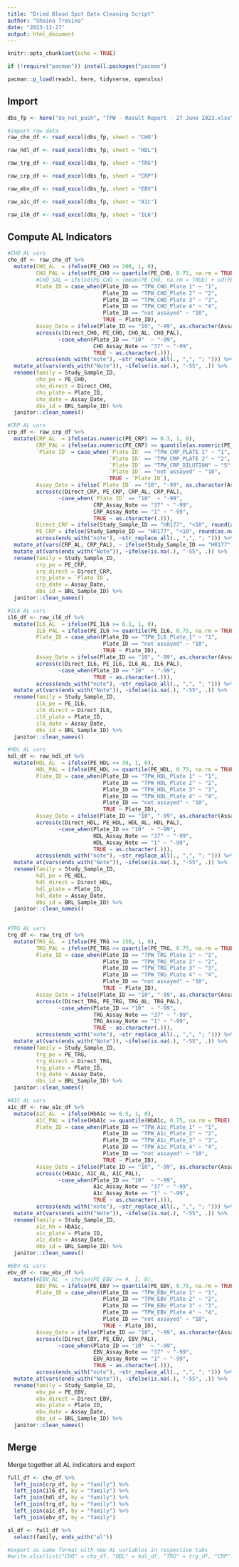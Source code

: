 ```yaml
---
title: "Dried Blood Spot Data Cleaning Script"
author: "Shaina Trevino"
date: "2023-11-27"
output: html_document
---
```


```r
knitr::opts_chunk$set(echo = TRUE)

if (!require("pacman")) install.packages("pacman")

pacman::p_load(readxl, here, tidyverse, openxlsx)

```

## Import

```r
dbs_fp <- here("do_not_push", "TPW - Result Report - 27 June 2023.xlsx")

#import raw data
raw_cho_df <- read_excel(dbs_fp, sheet = "CHO") 

raw_hdl_df <- read_excel(dbs_fp, sheet = "HDL") 

raw_trg_df <- read_excel(dbs_fp, sheet = "TRG")

raw_crp_df <- read_excel(dbs_fp, sheet = "CRP")

raw_ebv_df <- read_excel(dbs_fp, sheet = "EBV")

raw_a1c_df <- read_excel(dbs_fp, sheet = "A1c")

raw_il6_df <- read_excel(dbs_fp, sheet = "IL6")

```

## Compute AL Indicators

```r
#CHO AL vars
cho_df <- raw_cho_df %>% 
  mutate(CHO_AL  = ifelse(PE_CHO >= 200, 1, 0),
         CHO_PAL = ifelse(PE_CHO >= quantile(PE_CHO, 0.75, na.rm = TRUE), 1, 0),
         #CHO_SAL = ifelse(PE_CHO > (mean(PE_CHO, na.rm = TRUE) + sd(PE_CHO, na.rm = TRUE)), 1, 0),
         Plate_ID = case_when(Plate_ID == "TPW_CHO_Plate 1" ~ "1",
                              Plate_ID == "TPW_CHO_Plate 2" ~ "2",
                              Plate_ID == "TPW_CHO_Plate 3" ~ "3",
                              Plate_ID == "TPW_CHO_Plate 4" ~ "4",
                              Plate_ID == "not assayed" ~ "10",
                              TRUE ~ Plate_ID),
         Assay_Date = ifelse(Plate_ID == "10", "-99", as.character(Assay_Date)),
         across(c(Direct_CHO, PE_CHO, CHO_AL, CHO_PAL), 
                ~case_when(Plate_ID == "10"  ~ "-99",
                           CHO_Assay_Note == "37" ~ "-99",
                           TRUE ~ as.character(.))),
         across(ends_with("note"), ~str_replace_all(., ",", "; "))) %>% 
  mutate_at(vars(ends_with("Note")), ~ifelse(is.na(.), "-55", .)) %>% 
  rename(family = Study_Sample_ID,
         cho_pe = PE_CHO,
         cho_direct = Direct_CHO,
         cho_plate = Plate_ID,
         cho_date = Assay_Date,
         dbs_id = BRL_Sample_ID) %>% 
  janitor::clean_names()

#CRP AL vars
crp_df <- raw_crp_df %>% 
  mutate(CRP_AL  = ifelse(as.numeric(PE_CRP) >= 0.3, 1, 0),
         CRP_PAL = ifelse(as.numeric(PE_CRP) >= quantile(as.numeric(PE_CRP), 0.75, na.rm = TRUE), 1, 0),
         `Plate ID` = case_when(`Plate ID` == "TPW_CRP_PLATE 1" ~ "1",
                                `Plate ID` == "TPW_CRP_PLATE 2" ~ "2",
                                `Plate ID` == "TPW_CRP_DILUTION" ~ "5",
                                `Plate ID` == "not assayed" ~ "10",
                                TRUE ~ `Plate ID`),
         Assay_Date = ifelse(`Plate ID` == "10", "-99", as.character(Assay_Date)),
         across(c(Direct_CRP, PE_CRP, CRP_AL, CRP_PAL), 
                ~case_when(`Plate ID` == "10"  ~ "-99",
                           CRP_Assay_Note == "37" ~ "-99",
                           CRP_Assay_Note == "1" ~ "-99",
                           TRUE ~ as.character(.))),
         Direct_CRP = ifelse(Study_Sample_ID == "HR177", "<10", round(as.numeric(Direct_CRP), 2)),
         PE_CRP = ifelse(Study_Sample_ID == "HR177", "<10", round(as.numeric(PE_CRP), 2)),
         across(ends_with("note"), ~str_replace_all(., ",", "; "))) %>% 
  mutate_at(vars(CRP_AL, CRP_PAL), ~ ifelse(Study_Sample_ID == "HR177", 0, .)) %>%  #force <10 to zero
  mutate_at(vars(ends_with("Note")), ~ifelse(is.na(.), "-55", .)) %>% 
  rename(family = Study_Sample_ID,
         crp_pe = PE_CRP,
         crp_direct = Direct_CRP,
         crp_plate = `Plate ID`,
         crp_date = Assay_Date,
         dbs_id = BRL_Sample_ID) %>% 
  janitor::clean_names()

#IL6 AL vars
il6_df <- raw_il6_df %>% 
  mutate(IL6_AL  = ifelse(PE_IL6 >= 6.1, 1, 0),
         IL6_PAL = ifelse(PE_IL6 >= quantile(PE_IL6, 0.75, na.rm = TRUE), 1, 0),
         Plate_ID = case_when(Plate_ID == "TPW_IL6_Plate_1" ~ "1",
                              Plate_ID == "not assayed" ~ "10",
                              TRUE ~ Plate_ID),
         Assay_Date = ifelse(Plate_ID == "10", "-99", as.character(Assay_Date)),
         across(c(Direct_IL6, PE_IL6, IL6_AL, IL6_PAL), 
                ~case_when(Plate_ID == "10"  ~ "-99",
                           TRUE ~ as.character(.))),
         across(ends_with("note"), ~str_replace_all(., ",", "; "))) %>% 
  mutate_at(vars(ends_with("Note")), ~ifelse(is.na(.), "-55", .)) %>%
  rename(family = Study_Sample_ID,
         il6_pe = PE_IL6,
         il6_direct = Direct_IL6,
         il6_plate = Plate_ID,
         il6_date = Assay_Date,
         dbs_id = BRL_Sample_ID) %>% 
  janitor::clean_names()

#HDL AL vars
hdl_df <- raw_hdl_df %>% 
  mutate(HDL_AL  = ifelse(PE_HDL <= 39, 1, 0),
         HDL_PAL = ifelse(PE_HDL >= quantile(PE_HDL, 0.75, na.rm = TRUE), 1, 0),
         Plate_ID = case_when(Plate_ID == "TPW_HDL_Plate 1" ~ "1",
                              Plate_ID == "TPW_HDL_Plate 2" ~ "2",
                              Plate_ID == "TPW_HDL_Plate 3" ~ "3",
                              Plate_ID == "TPW_HDL_Plate 4" ~ "4",
                              Plate_ID == "not assayed" ~ "10",
                              TRUE ~ Plate_ID),
         Assay_Date = ifelse(Plate_ID == "10", "-99", as.character(Assay_Date)),
         across(c(Direct_HDL, PE_HDL, HDL_AL, HDL_PAL), 
                ~case_when(Plate_ID == "10"  ~ "-99",
                           HDL_Assay_Note == "37" ~ "-99",
                           HDL_Assay_Note == "1" ~ "-99",
                           TRUE ~ as.character(.))),
         across(ends_with("note"), ~str_replace_all(., ",", "; "))) %>% 
  mutate_at(vars(ends_with("Note")), ~ifelse(is.na(.), "-55", .)) %>%
  rename(family = Study_Sample_ID,
         hdl_pe = PE_HDL,
         hdl_direct = Direct_HDL,
         hdl_plate = Plate_ID,
         hdl_date = Assay_Date,
         dbs_id = BRL_Sample_ID) %>% 
  janitor::clean_names()
  

#TRG AL vars
trg_df <- raw_trg_df %>% 
  mutate(TRG_AL  = ifelse(PE_TRG >= 150, 1, 0),
         TRG_PAL = ifelse(PE_TRG >= quantile(PE_TRG, 0.75, na.rm = TRUE), 1, 0),
         Plate_ID = case_when(Plate_ID == "TPW_TRG_Plate 1" ~ "1",
                              Plate_ID == "TPW_TRG_Plate 2" ~ "2",
                              Plate_ID == "TPW_TRG_Plate 3" ~ "3",
                              Plate_ID == "TPW_TRG_Plate 4" ~ "4",
                              Plate_ID == "not assayed" ~ "10",
                              TRUE ~ Plate_ID),
         Assay_Date = ifelse(Plate_ID == "10", "-99", as.character(Assay_Date)),
         across(c(Direct_TRG, PE_TRG, TRG_AL, TRG_PAL), 
                ~case_when(Plate_ID == "10"  ~ "-99",
                           TRG_Assay_Note == "37" ~ "-99",
                           TRG_Assay_Note == "1" ~ "-99",
                           TRUE ~ as.character(.))),
         across(ends_with("note"), ~str_replace_all(., ",", "; "))) %>% 
  mutate_at(vars(ends_with("Note")), ~ifelse(is.na(.), "-55", .)) %>% 
  rename(family = Study_Sample_ID,
         trg_pe = PE_TRG,
         trg_direct = Direct_TRG,
         trg_plate = Plate_ID,
         trg_date = Assay_Date,
         dbs_id = BRL_Sample_ID) %>% 
  janitor::clean_names()

#A1C AL vars
a1c_df <- raw_a1c_df %>% 
  mutate(A1C_AL  = ifelse(HbA1c >= 6.5, 1, 0),
         A1C_PAL = ifelse(HbA1c >= quantile(HbA1c, 0.75, na.rm = TRUE), 1, 0),
         Plate_ID = case_when(Plate_ID == "TPW_A1c_Plate_1" ~ "1",
                              Plate_ID == "TPW_A1c_Plate_2" ~ "2",
                              Plate_ID == "TPW_A1c_Plate_3" ~ "3",
                              Plate_ID == "TPW_A1c_Plate_4" ~ "4",
                              Plate_ID == "not assayed" ~ "10",
                              TRUE ~ Plate_ID),
         Assay_Date = ifelse(Plate_ID == "10", "-99", as.character(Assay_Date)),
         across(c(HbA1c, A1C_AL, A1C_PAL), 
                ~case_when(Plate_ID == "10"  ~ "-99",
                           A1c_Assay_Note == "37" ~ "-99",
                           A1c_Assay_Note == "1" ~ "-99",
                           TRUE ~ as.character(.))),
         across(ends_with("note"), ~str_replace_all(., ",", "; "))) %>% 
  mutate_at(vars(ends_with("Note")), ~ifelse(is.na(.), "-55", .)) %>% 
  rename(family = Study_Sample_ID,
         a1c_hb = HbA1c,
         a1c_plate = Plate_ID,
         a1c_date = Assay_Date,
         dbs_id = BRL_Sample_ID) %>% 
  janitor::clean_names()

#EBV AL vars
ebv_df <- raw_ebv_df %>% 
  mutate(#EBV_AL  = ifelse(PE_EBV >= #, 1, 0),
         EBV_PAL = ifelse(PE_EBV >= quantile(PE_EBV, 0.75, na.rm = TRUE), 1, 0),
         Plate_ID = case_when(Plate_ID == "TPW_EBV_Plate 1" ~ "1",
                              Plate_ID == "TPW_EBV_Plate 2" ~ "2",
                              Plate_ID == "TPW_EBV_Plate 3" ~ "3",
                              Plate_ID == "TPW_EBV_Plate 4" ~ "4",
                              Plate_ID == "not assayed" ~ "10",
                              TRUE ~ Plate_ID),
         Assay_Date = ifelse(Plate_ID == "10", "-99", as.character(Assay_Date)),
         across(c(Direct_EBV, PE_EBV, EBV_PAL), 
                ~case_when(Plate_ID == "10"  ~ "-99",
                           EBV_Assay_Note == "37" ~ "-99",
                           EBV_Assay_Note == "1" ~ "-99",
                           TRUE ~ as.character(.))),
         across(ends_with("note"), ~str_replace_all(., ",", "; "))) %>% 
  mutate_at(vars(ends_with("Note")), ~ifelse(is.na(.), "-55", .)) %>% 
  rename(family = Study_Sample_ID,
         ebv_pe = PE_EBV,
         ebv_direct = Direct_EBV,
         ebv_plate = Plate_ID,
         ebv_date = Assay_Date,
         dbs_id = BRL_Sample_ID) %>% 
  janitor::clean_names()

```

## Merge 

Merge together all AL indicators and export

```r

full_df <- cho_df %>% 
  left_join(crp_df, by = "family") %>% 
  left_join(il6_df, by = "family") %>% 
  left_join(hdl_df, by = "family") %>% 
  left_join(trg_df, by = "family") %>% 
  left_join(a1c_df, by = "family") %>% 
  left_join(ebv_df, by = "family") 

al_df <- full_df %>% 
  select(family, ends_with("al"))

#export as same format with new AL variables in respective tabs
#write.xlsx(list("CHO" = cho_df, "HDL" = hdl_df, "TRG" = trg_df, "CRP" = crp_df, "EBV" = ebv_df, "A1c" = a1c_df, "IL6" = il6_df), file = "do_not_push/dbs_full.xlsx")

```

